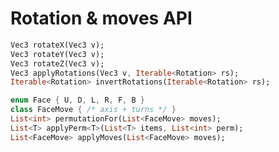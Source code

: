 # Rotation & moves API

```dart
Vec3 rotateX(Vec3 v);
Vec3 rotateY(Vec3 v);
Vec3 rotateZ(Vec3 v);
Vec3 applyRotations(Vec3 v, Iterable<Rotation> rs);
Iterable<Rotation> invertRotations(Iterable<Rotation> rs);

enum Face { U, D, L, R, F, B }
class FaceMove { /* axis + turns */ }
List<int> permutationFor(List<FaceMove> moves);
List<T> applyPerm<T>(List<T> items, List<int> perm);
List<FaceMove> applyMoves(List<FaceMove> moves);
```

